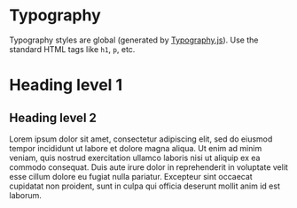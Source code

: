 
<Meta title="Primitives | Typography" />

# Typography

Typography styles are global (generated by [Typography.js](https://kyleamathews.github.io/typography.js/)). Use the standard HTML tags like `h1`, `p`, etc.

<Preview withSource="open">
  <Story name="Using default HTML tags">
    <React.Fragment>
      <h1>Heading level 1</h1>
      <h2>Heading level 2</h2>
      <p>
        Lorem ipsum dolor sit amet, consectetur adipiscing elit, sed do eiusmod
        tempor incididunt ut labore et dolore magna aliqua. Ut enim ad minim
        veniam, quis nostrud exercitation ullamco laboris nisi ut aliquip ex ea
        commodo consequat. Duis aute irure dolor in reprehenderit in voluptate
        velit esse cillum dolore eu fugiat nulla pariatur. Excepteur sint occaecat
        cupidatat non proident, sunt in culpa qui officia deserunt mollit anim id
        est laborum.
      </p>
    </React.Fragment>
  </Story>
</Preview>
